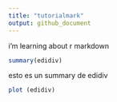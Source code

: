 ```yaml
---
title: "tutorialmark"
output: github_document
---
```

i'm learning about r markdown
```r
summary(edidiv)
```
esto es un summary de edidiv
```r
plot (edidiv)
```

